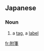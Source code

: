 ==Japanese==
{{ja-kanjitab|ふ|せん|yomi=o}}

===Noun===
{{ja-noun|ふせん}}

# {{alternative spelling of|lang=ja|sort=ふせん|付箋|dot=:}} a [[tag]], a [[label]]

[[fr:附箋]]